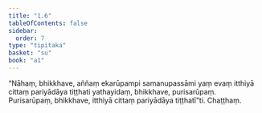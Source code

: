 ```yaml
---
title: "1.6"
tableOfContents: false
sidebar:
  order: 7
type: "tipitaka"
basket: "su"
book: "a1"
---
```



<DynamicBreadcrumb />

<Division number="6" book="a1">

<Paragraph number="13" book="a1">
“Nāhaṃ, bhikkhave, aññaṃ ekarūpampi samanupassāmi yaṃ evaṃ itthiyā cittaṃ pariyādāya tiṭṭhati yathayidaṃ, bhikkhave, purisarūpaṃ. Purisarūpaṃ, bhikkhave, itthiyā cittaṃ pariyādāya tiṭṭhatī”ti.

</Paragraph>
</Division>

<Paragraph number="14" type="center" book="a1">
Chaṭṭhaṃ.
</Paragraph>